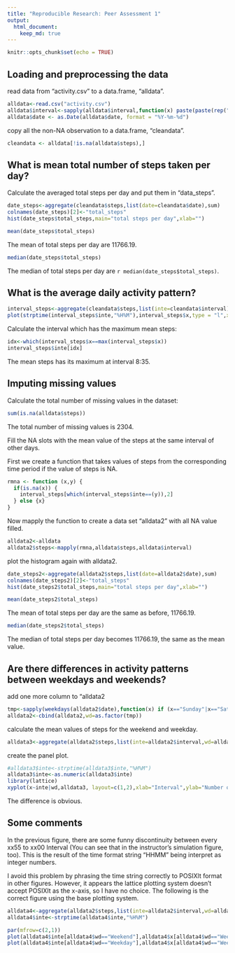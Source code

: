 ```yaml
---
title: "Reproducible Research: Peer Assessment 1"
output: 
  html_document:
    keep_md: true
---
```



```r
knitr::opts_chunk$set(echo = TRUE)
```

## Loading and preprocessing the data

read data from "activity.csv" to a data.frame, "alldata".

```r
alldata<-read.csv("activity.csv")
alldata$interval<-sapply(alldata$interval,function(x) paste(paste(rep("0",4-nchar(as.character(x))),sep="",collapse = ''),as.character(x),sep=""))
alldata$date <- as.Date(alldata$date, format = "%Y-%m-%d")
```
copy all the non-NA observation to a data.frame, "cleandata".
```r
cleandata <- alldata[!is.na(alldata$steps),]
```

## What is mean total number of steps taken per day?

Calculate the averaged total steps per day and put them in "data_steps".

```r
date_steps<-aggregate(cleandata$steps,list(date=cleandata$date),sum)
colnames(date_steps)[2]<-"total_steps"
hist(date_steps$total_steps,main="total steps per day",xlab="")
```

```r
mean(date_steps$total_steps)
```
The mean of total steps per day are 11766.19.

```r
median(date_steps$total_steps)

```
The median of total steps per day are `r median(date_steps$total_steps)`.

## What is the average daily activity pattern?

```r
interval_steps<-aggregate(cleandata$steps,list(inte=cleandata$interval),mean)
plot(strptime(interval_steps$inte,"%H%M"),interval_steps$x,type = "l",xlab="interval",ylab="mean steps")
```

Calculate the interval which has the maximum mean steps:
```r
idx<-which(interval_steps$x==max(interval_steps$x))
interval_steps$inte[idx]
```

The mean steps has its maximum at interval 8:35.

## Imputing missing values

Calculate the total number of missing values in the dataset:
```r
sum(is.na(alldata$steps))
```
The total number of missing values is 2304.

Fill the NA slots with the mean value of the steps at the same interval of other days.

First we create a function that takes values of steps from the corresponding time period if the value of steps is NA.
```r
rmna <- function (x,y) {
  if(is.na(x)) {
    interval_steps[which(interval_steps$inte==(y)),2]
  } else {x}
}
```
Now mapply the function to create a data set "alldata2" with all NA value filled.
```r
alldata2<-alldata
alldata2$steps<-mapply(rmna,alldata$steps,alldata$interval)
```
plot the histogram again with alldata2.
```r
date_steps2<-aggregate(alldata2$steps,list(date=alldata2$date),sum)
colnames(date_steps2)[2]<-"total_steps"
hist(date_steps2$total_steps,main="total steps per day",xlab="")
```

```r
mean(date_steps2$total_steps)
```
The mean of total steps per day are the same as before, 11766.19.

```r
median(date_steps2$total_steps)

```
The median of total steps per day becomes 11766.19, the same as the mean value.

## Are there differences in activity patterns between weekdays and weekends?

add one more column to "alldata2
```r
tmp<-sapply(weekdays(alldata2$date),function(x) if (x=="Sunday"|x=="Saturday") {"Weekend"} else {"Weekday"})
alldata2<-cbind(alldata2,wd=as.factor(tmp))
```
calculate the mean values of steps for the weekend and weekday.
```r
alldata3<-aggregate(alldata2$steps,list(inte=alldata2$interval,wd=alldata2$wd),mean)

```
create the panel plot.
```r
#alldata3$inte<-strptime(alldata3$inte,"%H%M")
alldata3$inte<-as.numeric(alldata3$inte)
library(lattice) 
xyplot(x~inte|wd,alldata3, layout=c(1,2),xlab="Interval",ylab="Number of Steps",type='l')
```

The difference is obvious.

## Some comments
In the previous figure, there are some funny discontinuity between every xx55 to xx00 Interval (You can see that in the instructor's simulation figure, too). This is the result of the time format string "HHMM" being interpret as integer numbers.

I avoid this problem by phrasing the time string correctly to POSIXlt format in other figures. However, it appears the lattice plotting system doesn't accept POSIXlt as the x-axis, so I have no choice. The following is the correct figure using the base plotting system.

```r
alldata4<-aggregate(alldata2$steps,list(inte=alldata2$interval,wd=alldata2$wd),mean)
alldata4$inte<-strptime(alldata4$inte,"%H%M")

par(mfrow=c(2,1))
plot(alldata4$inte[alldata4$wd=="Weekend"],alldata4$x[alldata4$wd=="Weekend"],type = "l",xlab="interval (Weekend)",ylab="Number of Steps")
plot(alldata4$inte[alldata4$wd=="Weekday"],alldata4$x[alldata4$wd=="Weekday"],type = "l",xlab="interval (Weekend)",ylab="Number of Steps")
```
